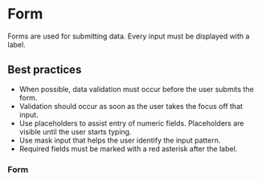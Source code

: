 
# Form

Forms are used for submitting data. Every input must be displayed with a label.

## Best practices

- When possible, data validation must occur before the user submits the form.
- Validation should occur as soon as the user takes the focus off that input.
- Use placeholders to assist entry of numeric fields. Placeholders are visible until the user starts typing.
- Use mask input that helps the user identify the input pattern.
- Required fields must be marked with a red asterisk after the label.

### Form

<Demo src='pages/components/form/Form' />
